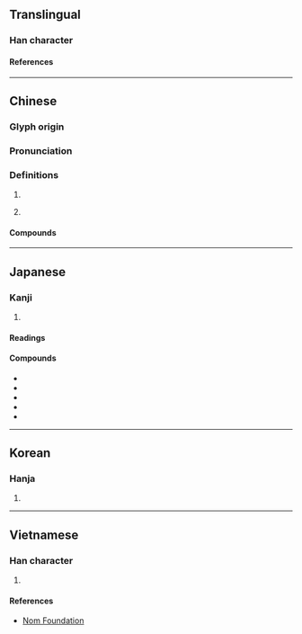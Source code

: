 {{also|狌}}
{{character info}}
==Translingual==

===Han character===
{{Han char|rn=94|rad=犬|as=09|sn=12|four=46214|canj=KHAHM|ids=⿰犭星}}

====References====
{{Han ref|kx=0714.210|dkj=20528|dj=1126.180|hdz=21356.170|uh=7329}}

----

==Chinese==
{{zh-forms}}

===Glyph origin===
{{Han etym}}

===Pronunciation===
{{zh-pron
|m=xīng
|c=sing1
|mn=seng
|mn-t=sêng1
|mc=y
|oc=y
|cat=n
}}

===Definitions===
{{zh-hanzi}}

# {{zh-only|猩猩|short=y}}
# {{lb|zh|by extension}} {{zh-synonym|猩紅|[[scarlet]]; [[bright]] [[red]]}}

====Compounds====
{{zh-der|大猩猩|猩猩|猩猩木|猩猩草|猩紅|猩紅熱|猩脣|金剛猩猩|黑猩猩}}

----

==Japanese==

===Kanji===
{{ja-kanji|grade=|rs=犬09}}

# {{rfdef|ja|sort=犬09}}

====Readings====
{{ja-readings
|goon=しょう<しやう
|kanon=せい
|kun=しょうじょう-, あかいろ
}}

====Compounds====
* {{ja-r|黒%猩%々|くろ%しょう%じょう|gloss=[[chimpanzee]]}}
* {{ja-r|猩%紅%熱|しょう%こう%ねつ|gloss=[[scarlet fever]]}}
* {{ja-r|猩%々|しょう%じょう|gloss=[[orangutan]]; heavy drinker}}
* {{ja-r|猩%々%蠅|しょう%じょう%ばえ|gloss=[[fruit fly]]}}
* {{ja-r|猩%々%緋|しょう%じょう%ひ|gloss=}}

----

==Korean==

===Hanja===
{{ko-hanja|성}}

# {{rfdef|ko|sort=犬09}}

----

==Vietnamese==

===Han character===
{{vi-readings|rs=犬09|reading=tinh}}

# {{rfdef|vi|sort=犬09}}

====References====
* [http://nomfoundation.org/common/nom_details.php?codepoint=7329 Nom Foundation]